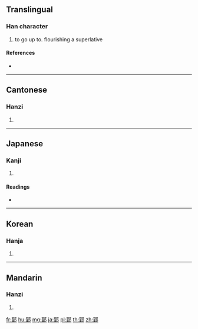 {{character info/new}}
{{also|胝}}
==Translingual==

===Han character===
{{Han char|rn=163|rad=邑|as=06|sn=9|four=17127|canj=MGNL}}

# to go up to. flourishing a superlative

====References====
* {{Han ref|kx=1270.270|dkj=39380|dj=1769.220|hdz=63767.040|uh=90C5|ud=37061|bh=D0BB|bd=53435}}

----

==Cantonese==

===Hanzi===
{{yue-hanzi|jyut=|y=[[jat6]]}}

# {{defn|lang=yue|sort=邑06}}

----

==Japanese==

===Kanji===
{{ja-kanji|grade=|rs=邑06}}

# {{defn|lang=ja|sort=邑06}}

====Readings====
* {{ja-readings|on=[[しつ]] (shitsu), [[しち]] (shichi), [[ちつ]] (chitsu), [[ちち]] (chichi)|kun=[[いたる]] (itaru)|nanori=}}

----

==Korean==

===Hanja===
{{ko-hanja|hangeul=질|eumhun=|rv=jil|mr=chil|y=cil}}

# {{defn|lang=ko|sort=邑06}}

----

==Mandarin==

===Hanzi===
{{cmn-hanzi|pin=[[jí]] ([[ji2]]), [[zhī]] ([[zhi1]]), [[zhì]] ([[zhi4]])|wg=[[chi2|chi<sup>2</sup>]], [[chih1|chih<sup>1</sup>]], [[chih4|chih<sup>4</sup>]]}}

# {{defn|lang=cmn|sort=邑06}}

[[fr:郅]]
[[hu:郅]]
[[mg:郅]]
[[ja:郅]]
[[pl:郅]]
[[th:郅]]
[[zh:郅]]